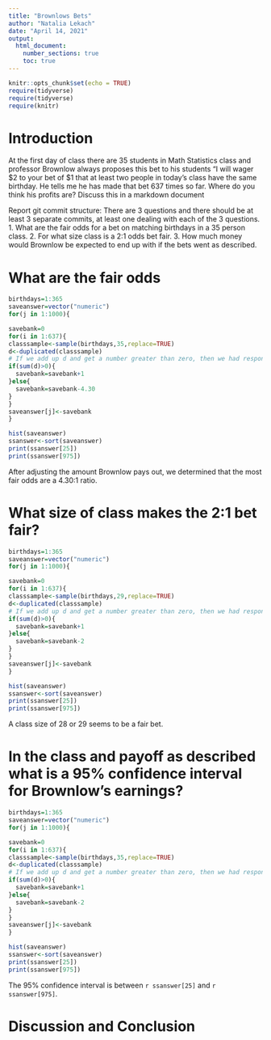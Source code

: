 ```yaml
---
title: "Brownlows Bets"
author: "Natalia Lekach"
date: "April 14, 2021"
output: 
  html_document:
    number_sections: true
    toc: true
---
```


```r
knitr::opts_chunk$set(echo = TRUE)
require(tidyverse)
require(tidyverse)
require(knitr)
```


<!-- We recommend you use git branches -- create a separate branch for each major section i.e. Introduction, Methods, Results, Inferential Results, and Discussion and Conclusions - leave the YAML block untouched until the final merge where you put in your own name !-->

# Introduction

<!--In this section you explain what you are trying to show.  Where did the data come from?  What is the research or other question you are trying to answer?!-->

 At the first day of class there are 35 students in Math Statistics class and professor Brownlow always proposes this bet to his students "I will wager $2 to your bet of $1 that at least two people in today's class have  the same birthday.  He tells me he has made that bet 637 times so far. Where do you think his profits are? Discuss this in a markdown document
 
Report git commit structure:
There are 3 questions and there should be at least 3 separate commits, at least one dealing with each of the 3 questions.
1. What are the fair odds for a bet on matching birthdays in a 35 person class.
2. For what size class is a 2:1 odds bet fair.
3. How much money would Brownlow be expected to end up with if the bets went as described.

# What are the fair odds  


<!--Decide on your methods:  In this section explain the approach you will take to attack the issue --- how will you decide on a likely estimate of professor Brownlow's earnings or losses after 637 bets. Also explain how you construct a 95% confidence interval about your estimate of his winnings !-->

```r
birthdays=1:365
saveanswer=vector("numeric")
for(j in 1:1000){

savebank=0
for(i in 1:637){
classsample<-sample(birthdays,35,replace=TRUE)
d<-duplicated(classsample)
# If we add up d and get a number greater than zero, then we had responses with the same birthday.
if(sum(d)>0){
  savebank=savebank+1
}else{
  savebank=savebank-4.30
}
}
saveanswer[j]<-savebank
}
```
```r
hist(saveanswer)
ssanswer<-sort(saveanswer)
print(ssanswer[25])
print(ssanswer[975])
```
  
After adjusting the amount Brownlow pays out, we determined that the most fair odds are a 4.30:1 ratio.  
  
# What size of class makes the 2:1 bet fair?  
<!--Explain and display the results of your method of coming up with the estimate of professor Brownlows betting profits!-->

```r
birthdays=1:365
saveanswer=vector("numeric")
for(j in 1:1000){

savebank=0
for(i in 1:637){
classsample<-sample(birthdays,29,replace=TRUE)
d<-duplicated(classsample)
# If we add up d and get a number greater than zero, then we had responses with the same birthday.
if(sum(d)>0){
  savebank=savebank+1
}else{
  savebank=savebank-2
}
}
saveanswer[j]<-savebank
}
```
```r
hist(saveanswer)
ssanswer<-sort(saveanswer)
print(ssanswer[25])
print(ssanswer[975])
```
A class size of 28 or 29 seems to be a fair bet.

# In the class and payoff as described what is a 95% confidence interval for Brownlow's earnings?
  
<!--Explain and display your method of coming up with a 95% confidence interval of  professor Brownlows winnings (or losings)-->

```r
birthdays=1:365
saveanswer=vector("numeric")
for(j in 1:1000){

savebank=0
for(i in 1:637){
classsample<-sample(birthdays,35,replace=TRUE)
d<-duplicated(classsample)
# If we add up d and get a number greater than zero, then we had responses with the same birthday.
if(sum(d)>0){
  savebank=savebank+1
}else{
  savebank=savebank-2
}
}
saveanswer[j]<-savebank
}
```
```r
hist(saveanswer)
ssanswer<-sort(saveanswer)
print(ssanswer[25])
print(ssanswer[975])
```
The 95% confidence interval is between `r ssanswer[25]` and `r ssanswer[975]`.


# Discussion and Conclusion

<!--Discussion and conclusion here.  If professor Brownlow is consistantly making or losing money how could he change his payout so that his profits center on zero?  Also discuss what size his class should be in order to have his current scheme balance at zero profit.!-->

